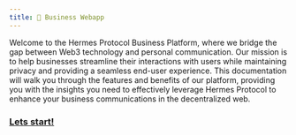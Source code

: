 ```yaml
---
title: 💼 Business Webapp
---
```


Welcome to the Hermes Protocol Business Platform, where we bridge the gap between Web3 technology and personal communication. Our mission is to help businesses streamline their interactions with users while maintaining privacy and providing a seamless end-user experience. This documentation will walk you through the features and benefits of our platform, providing you with the insights you need to effectively leverage Hermes Protocol to enhance your business communications in the decentralized web.

### [Lets start!](sign-up)